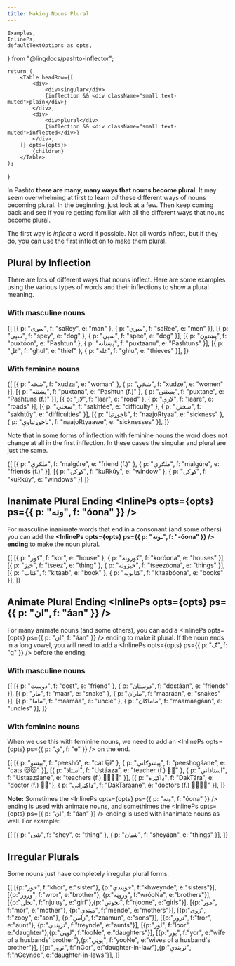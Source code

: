 ```yaml
---
title: Making Nouns Plural
---
```


    Examples,
    InlinePs,
    defaultTextOptions as opts,
} from "@lingdocs/pashto-inflector";

    return (
        <Table headRow={[
            <div>
                <div>singular</div>
                {inflection && <div className="small text-muted">plain</div>}
            </div>,
            <div>
                <div>plural</div>
                {inflection && <div className="small text-muted">inflected</div>}
            </div>,
        ]} opts={opts}>
            {children}
        </Table>
    );
}

In Pashto **there are many, many ways that nouns become plural**. It may seem overwhelming at first to learn *all* these different ways of nouns becoming plural. In the beginning, just look at a few. Then keep coming back and see if you're getting familiar with all the different ways that nouns become plural.

The first way is *inflect* a word if possible. Not all words inflect, but if they do, you can use the first inflection to make them plural.

## Plural by Inflection

There are lots of different ways that nouns inflect. Here are some examples using the various types of words and their inflections to show a plural meaning.

### With masculine nouns

<PluralTable inflection>{[
    [{ p: "سړی", f: "saRey", e: "man" }, { p: "سړي", f: "saRee", e: "men" }],
    [{ p: "سپی", f: "spey", e: "dog" }, { p: "سپي", f: "spee", e: "dog" }],
    [{ p: "پښتون", f: "puxtóon", e: "Pashtun" }, { p: "پښتانه", f: "puxtaanu", e: "Pashtuns" }],
    [{ p: "غل", f: "ghul", e: "thief" }, { p: "غله", f: "ghlu", e: "thieves" }],
]}</PluralTable>

### With feminine nouns

<PluralTable inflection>{[
    [{ p: "ښڅه", f: "xudza", e: "woman" }, { p: "ښځې", f: "xudze", e: "women" }],
    [{ p: "پښتنه", f: "puxtana", e: "Pashtun (f.)" }, { p: "پښتنې", f: "puxtane", e: "Pashtuns (f.)" }],
    [{ p: "لار", f: "laar", e: "road" }, { p: "لارې", f: "laare", e: "roads" }],
    [{ p: "سختي", f: "sakhtée", e: "difficulty" }, { p: "سختۍ", f: "sakhtúy", e: "difficulties" }],
    [{ p: "ناجوړتیا", f: "naajoRtyaa", e: "sickness" }, { p: "ناجوړتیاوې", f: "naajoRtyaawe", e: "sicknesses" }],
]}</PluralTable>

Note that in some forms of inflection with feminine nouns the word does not change at all in the first inflection. In these cases the singular and plural are just the same.

<PluralTable inflection>{[
    [{ p: "ملګرې", f: "malgúre", e: "friend (f.)" }, { p: "ملګرې", f: "malgúre", e: "friends (f.)" }],
    [{ p: "کړکۍ", f: "kuRkúy", e: "window" }, { p: "کړکۍ", f: "kuRkúy", e: "windows" }]
]}</PluralTable>

## Inanimate Plural Ending <InlinePs opts={opts} ps={{ p: "ونه", f: "óona" }} />

For masculine inanimate words that end in a consonant (and some others) you can add the **<InlinePs opts={opts} ps={{ p: "ـونه", f: "-óona" }} /> ending** to make the noun plural.

<PluralTable>{[
    [{ p: "کور", f: "kor", e: "house" }, { p: "کورونه", f: "koróona", e: "houses" }],
    [{ p: "څیز", f: "tseez", e: "thing" }, { p: "څیزونه", f: "tseezóona", e: "things" }],
    [{ p: "کتاب", f: "kitáab", e: "book" }, { p: "کتابونه", f: "kitaabóona", e: "books" }],
]}</PluralTable>

## Animate Plural Ending <InlinePs opts={opts} ps={{ p: "ان", f: "áan" }} />

For many animate nouns (and some others), you can add a <InlinePs opts={opts} ps={{ p: "ان", f: "áan" }} /> ending to make it plural. If the noun ends in a long vowel, you will need to add a <InlinePs opts={opts} ps={{ p: "ګ", f: "g" }} /> before the ending.

### With masculine nouns

<PluralTable>{[
    [{ p: "دوست", f: "dost", e: "friend" }, { p: "دوستان", f: "dostáan", e: "friends" }],
    [{ p: "مار", f: "maar", e: "snake" }, { p: "ماران", f: "maaráan", e: "snakes" }],
    [{ p: "ماما", f: "maamáa", e: "uncle" }, { p: "ماماګان", f: "maamaagáan", e: "uncles" }],
]}</PluralTable>

### With feminine nouns

When we use this with feminine nouns, we need to add an <InlinePs opts={opts} ps={{ p: "ې", f: "e" }} /> on the end.

<PluralTable>{[
    [{ p: "بيشو", f: "peeshó", e: "cat 🐱" }, { p: "پیشوګانې", f: "peeshogáane", e: "cats 🐱🐱" }],
    [{ p: "استاذ", f: "Ustáaza", e: "teacher (f.) 👩‍🏫" }, { p: "استاذانې", f: "Ustaazáane", e: "teachers (f.) 👩‍🏫👩‍🏫" }],
    [{ p: "ډاکټره", f: "DakTára", e: "doctor (f.) 👩‍⚕️"}, { p: "ډاکټرانې", f: "DakTaráane", e: "doctors (f.) 👩‍⚕️👩‍⚕️" }],
]}</PluralTable>

**Note:** Sometimes the <InlinePs opts={opts} ps={{ p: "ونه", f: "óona" }} /> ending is used with animate nouns, and somethimes the <InlinePs opts={opts} ps={{ p: "ان", f: "áan" }} /> ending is used with inanimate nouns as well. For example:

<PluralTable>{[
    [{ p: "شی", f: "shey", e: "thing" }, { p: "شیان", f: "sheyáan", e: "things" }],
]}</PluralTable>

## Irregular Plurals

Some nouns just have completely irregular plural forms.

<PluralTable>{[
    [{p:"خور", f:"khor", e:"sister"}, {p:"خویندې", f:"khweynde", e:"sisters"}],
    [{p:"ورور", f:"wror", e:"brother"}, {p:"وروڼه", f:"wróoNa", e:"brothers"}],
    [{p:"نجلۍ", f:"njuluy", e:"girl"},{p:"نچونې", f:"njoone", e:"girls"}],
    [{p:"مور", f:"mor", e:"mother"}, {p:"میندې", f:"mende", e:"mothers"}],
    [{p:"زوی", f:"zooy", e:"son"}, {p:"زامن", f:"zaamun", e:"sons"}],
    [{p:"ترور", f:"tror", e:"aunt"}, {p:"تریندې", f:"treynde", e:"aunts"}],
    [{p:"لور", f:"loor", e:"daughter"},{p:"لوڼې", f:"looNe", e:"daughters"}],
    [{p:"یور", f:"yor", e:"wife of a husbands' brother"},{p:"یوڼې", f:"yooNe", e:"wives of a husband's brother"}],
    [{p:"نږور", f:"nGor", e:"daughter-in-law"},{p:"نږیندې", f:"nGeynde", e:"daughter-in-laws"}], 
]}</PluralTable>
